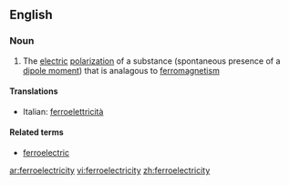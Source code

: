 ==English==

===Noun===
{{wikipedia}}
{{en-noun|-}}

#{{physics}} The [[electric]] [[polarization]] of a substance (spontaneous presence of a [[dipole moment]]) that is analagous to [[ferromagnetism]]

====Translations====
{{top}}
*Italian: [[ferroelettricità]] {{f}}
{{mid}}

{{bottom}}

====Related terms====
*[[ferroelectric]]

[[ar:ferroelectricity]]
[[vi:ferroelectricity]]
[[zh:ferroelectricity]]